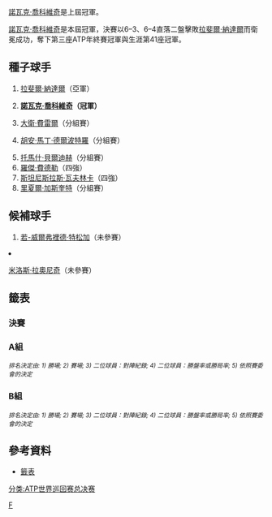 {{TennisEvents2|2013|ATP世界巡迴賽總決賽|
|champ = {{flagicon|SRB}} [[諾瓦克·喬科維奇|諾瓦克·喬科維奇]]
|runner = {{flagicon|ESP}} [[拉斐爾·納達爾|拉斐爾·納達爾]]
|score = 6–3、6–4
}}

{{main|2013年ATP世界巡回赛总决赛}}

[[諾瓦克·喬科維奇|諾瓦克·喬科維奇]]是上屆冠軍。

[[諾瓦克·喬科維奇|諾瓦克·喬科維奇]]是本屆冠軍，決賽以6–3、6–4直落二盤擊敗[[拉斐爾·納達爾|拉斐爾·納達爾]]而衛冕成功，奪下第三座ATP年終賽冠軍與生涯第41座冠軍。

==種子球手==
{{col-begin}}
{{col-2}}
#{{flagicon|ESP}} [[拉斐爾·納達爾|拉斐爾·納達爾]]（亞軍）
#{{flagicon|SRB}} '''[[諾瓦克·喬科維奇|諾瓦克·喬科維奇]]（冠軍）'''
#{{flagicon|ESP}} [[大衛·費雷爾|大衛·費雷爾]]（分組賽）
#{{flagicon|ARG}} [[胡安·馬丁·德爾波特羅|胡安·馬丁·德爾波特羅]]（分組賽）
{{col-2}}
<ol start="5">
<li> {{flagicon|CZE}} [[托馬什·貝爾迪赫|托馬什·貝爾迪赫]]（分組賽）
<li> {{flagicon|SUI}} [[羅傑·費德勒|羅傑·費德勒]]（四強）
<li> {{flagicon|SUI}} [[斯坦尼斯拉斯·瓦夫林卡|斯坦尼斯拉斯·瓦夫林卡]]（四強）
<li> {{flagicon|FRA}} [[里夏爾·加斯奎特|里夏爾·加斯奎特]]（分組賽）
</ol>
{{col-end}}

==候補球手==
{{col-begin}}
{{col-2}}
# {{flagicon|FRA}} [[若-威爾弗裡德·特松加|若-威爾弗裡德·特松加]]（未參賽）
{{col-2}}
<ol start=2>
<li> {{flagicon|CAN}} [[米洛斯·拉奧尼奇|米洛斯·拉奧尼奇]]（未參賽）
{{col-end}}

==籤表==
{{Draw key}}
===決賽===
{{4TeamBracket-Tennis3-v2
| RD1=四強
| RD2=決賽

| team-width=200

|RD1-seed1=1
|RD1-team1={{flagicon|ESP}} '''[[拉斐爾·納達爾|拉斐爾·納達爾]]'''
|RD1-score1-1='''7'''
|RD1-score1-2='''6'''
|RD1-score1-3=
|RD1-seed2=6
|RD1-team2={{flagicon|SUI}} [[羅傑·費德勒|羅傑·費德勒]]
|RD1-score2-1=5
|RD1-score2-2=3
|RD1-score2-3=

|RD1-seed3=2
|RD1-team3='''{{flagicon|SRB}} [[諾瓦克·喬科維奇|諾瓦克·喬科維奇]]'''
|RD1-score3-1='''6'''
|RD1-score3-2='''6'''
|RD1-score3-3=
|RD1-seed4=7
|RD1-team4={{flagicon|SUI}} [[斯坦尼斯拉斯·瓦夫林卡|斯坦尼斯拉斯·瓦夫林卡]]
|RD1-score4-1=3
|RD1-score4-2=3
|RD1-score4-3=

|RD2-seed1=1
|RD2-team1={{flagicon|ESP}} [[拉斐爾·納達爾|拉斐爾·納達爾]]
|RD2-score1-1=3
|RD2-score1-2=4
|RD2-score1-3=
|RD2-seed2=2
|RD2-team2='''{{flagicon|SRB}} [[諾瓦克·喬科維奇|諾瓦克·喬科維奇]]'''
|RD2-score2-1='''6'''
|RD2-score2-2='''6'''
|RD2-score2-3=
}}

===A組===
{{4TeamRR-TennisWide
| title-1= 
| title-2=循環賽 勝–負
| title-3=盤 勝–負
| title-4=局 勝–負
| title-5=排名

|seed-1='''1'''
|team-1-abbrev='''{{flagicon|ESP}} [[拉斐爾·納達爾|納達爾]]'''
|team-1='''{{nowrap|{{flagicon|ESP}} [[拉斐爾·納達爾|拉斐爾·納達爾]]}}'''
|match-w/l-1='''3–0'''
|set-w/l-1='''6–1 (85.7%)'''
|game-w/l-1='''39–30 (56.5%)'''
|standings-1='''1'''

|seed-2=3
|team-2-abbrev={{flagicon|ESP}} [[大衛·費雷爾|費雷爾]]
|team-2={{nowrap|{{flagicon|ESP}} [[大衛·費雷爾|大衛·費雷爾]]}}
|match-w/l-2=0–3
|set-w/l-2=1–6 (14.2%)
|game-w/l-2=25–42 (37.3%) 
|standings-2=4

|seed-3=5
|team-3-abbrev={{flagicon|CZE}} [[托馬什·貝爾迪赫|貝爾迪赫]]
|team-3={{nowrap|{{flagicon|CZE}} [[托馬什·貝爾迪赫|托馬什·貝爾迪赫]]}}
|match-w/l-3=1–2
|set-w/l-3= 4–4 (50.0%)
|game-w/l-3= {{Nowrap|38–39 (49.4%)}}
|standings-3=3

|seed-4='''7'''
|team-4-abbrev='''{{flagicon|SUI}} [[斯坦尼斯拉斯·瓦夫林卡|瓦夫林卡]]'''
|team-4='''{{nowrap|{{flagicon|SUI}} [[斯坦尼斯拉斯·瓦夫林卡|斯坦尼斯拉斯·瓦夫林卡]]}}'''
|match-w/l-4='''2–1'''
|set-w/l-4='''4–4 (50.0%)'''
|game-w/l-4='''48–39 (55.1%)'''
|standings-4='''2'''

|color-row-1=|1v2='''6–3, 6–2''' |1v3='''6–4, 1–6, 6–3''' |1v4='''7–6<sup>(7–5)</sup>, 7–6<sup>(8–6)</sup>''' 
|color-row-2=|2v1=3–6, 2–6 |2v3=4–6, 4–6 |2v4=7–6<sup>(7–3)</sup>, 4–6, 1–6
|color-row-3=|3v1=4–6, 6–1, 3–6 |3v2='''6–4, 6–4''' |3v4=3–6, 7–6<sup>(7–0)</sup>, 3–6
|color-row-4=|4v1=6–7<sup>(5–7)</sup>, 6–7<sup>(6–8)</sup> |4v2='''6–7<sup>(3–7)</sup>, 6–4, 6–1''' |4v3='''6–3, 6–7<sup>(0–7)</sup>, 6–3'''
}}<small>''排名決定由: 1) 勝場; 2) 賽場; 3) 二位球員：對陣紀錄; 4) 二位球員：勝盤率或勝局率; 5) 依照賽委會的決定''</small>

===B組===
{{4TeamRR-TennisWide
| title-1= 
| title-2=循環賽 勝–負
| title-3=盤 勝–負
| title-4=局 勝–負
| title-5=排名

|seed-1='''2'''
|team-1-abbrev='''{{flagicon|SRB}} [[諾瓦克·喬科維奇|喬科維奇]]'''
|team-1='''{{nowrap|{{flagicon|SRB}} [[諾瓦克·喬科維奇|諾瓦克·喬科維奇]]}}'''
|match-w/l-1='''3–0'''
|set-w/l-1='''6–3 (66.7%)'''
|game-w/l-1='''50–40 (55.6%)'''
|standings-1='''1'''

|seed-2=4
|team-2-abbrev={{flagicon|ARG}} [[胡安·馬丁·德爾波特羅|德爾波特羅]]
|team-2={{nowrap|{{flagicon|ARG}} [[胡安·馬丁·德爾波特羅|胡安·馬丁·德爾波特羅]]}}
|match-w/l-2=1–2
|set-w/l-2=4–5 (44.4%)
|game-w/l-2=48–48 (50.0%)
|standings-2=3

|seed-3='''6'''
|team-3-abbrev='''{{flagicon|SUI}} [[羅傑·費德勒|費德勒]]'''
|team-3='''{{nowrap|{{flagicon|SUI}} [[羅傑·費德勒|羅傑·費德勒]]}}'''
|match-w/l-3='''2–1'''
|set-w/l-3='''5–3 (62.5%)'''
|game-w/l-3='''43–42 (50.6%)'''
|standings-3='''2'''

|seed-4=8
|team-4-abbrev={{flagicon|FRA}} [[里夏爾·加斯奎特|加斯奎特]]|
|team-4={{nowrap|{{flagicon|FRA}} [[里夏爾·加斯奎特|里夏爾·加斯奎特]]}}|
|match-w/l-4= 0–3
|set-w/l-4= 2–6 (25.0%)
|game-w/l-4= {{Nowrap|37–48 (43.53%)}}
|standings-4=4

|color-row-1=|1v2='''6–3, 3–6, 6–3''' |1v3='''6–4, 6–7<sup>(2–7)</sup>, 6–2''' |1v4='''7–6<sup>(7–5)</sup>, 4–6, 6–3''' 
|color-row-2=|2v1=3–6, 6–3, 3–6 |2v3=6–4, 6–7<sup>(2–7)</sup>, 5–7 |2v4='''6–7<sup>(4–7)</sup>, 6–3, 7–5'''
|color-row-3=|3v1=4–6, 7–6<sup>(7–2)</sup>, 2–6 |3v2='''4–6, 7–6<sup>(7–2)</sup>, 7–5 |3v4='''6–4, 6–3'''
|color-row-4=|4v1=6–7<sup>(5–7)</sup>, 6–4, 3–6 |4v2=7–6<sup>(7–4)</sup>, 3–6, 5–7 |4v3=4–6, 3–6
}}<small>''排名決定由: 1) 勝場; 2) 賽場; 3) 二位球員：對陣紀錄; 4) 二位球員：勝盤率或勝局率; 5) 依照賽委會的決定''</small>

==參考資料==
{{reflist}}
*[http://www.atpworldtour.com/posting/2013/605/mds.pdf 籤表]{{Wayback|url=http://www.atpworldtour.com/posting/2013/605/mds.pdf |date=20150924172757 }}


[[Category:2013年ATP世界巡迴賽|F]]
[[分类:ATP世界巡回赛总决赛|分类:ATP世界巡回赛总决赛]]